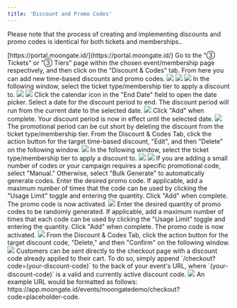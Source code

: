 ```yaml
---
title: 'Discount and Promo Codes'
---
```


Please note that the process of creating and implementing discounts and promo codes is identical for both tickets and memberships..


<Steps>
    <Step title="Sign into the Moongate Merchant Portal">
        [https://portal.moongate.id/](https://portal.moongate.id/)
    </Step>
    <Step title="Navigate to the Target Event or Membership Page">
    </Step>
    <Step title="Navigate to the Discount & Codes Tab">
        Go to the "③ Tickets" or "③ Tiers" page within the chosen event/membership page respectively, and then click on the "Discount & Codes" tab. From here you can add new time-based discounts and promo codes.
        <img src="/images/distribution/discount-promo-codes/discount and codes tab.png"/>
    </Step>
    <Step title="Add a Time-based Discount/Promo Code">
        <AccordionGroup>
            <Accordion title="Time-based Discount">
                <Steps>
                        <Step title="Click 'Add New'">
                            <img src="/images/creating-campaign/membership/creating program/Add Membership Details.webp"/>
                            <img src="/images/distribution/discount-promo-codes/time based discount/add discount.png"/>
                        </Step>
                        <Step title="Select a Ticket Type/Membership Tier to Discount">
                            In the following window, select the ticket type/membership tier to apply a discount to.
                            <img src="/images/distribution/discount-promo-codes/time based discount/select tier.webp"/>
                        </Step>
                        <Step title="Set the Discounted Price">
                            <img src="/images/distribution/discount-promo-codes/time based discount/set price.webp"/>
                        </Step>
                        <Step title="Set the Discount End Date">
                            Click the calendar icon in the "End Date" field to open the date picker. Select a date for the discount period to end. The discount period will run from the current date to the selected date.
                            <img src="/images/distribution/discount-promo-codes/time based discount/set end date.png"/>
                            Click "Add" when complete. Your discount period is now in effect until the selected date.
                        </Step>
                        <Step title="(Optional) Prematurely End Discount Period">
                            <img src="/images/distribution/discount-promo-codes/time based discount/delete time based discount.gif"/>
                            The promotional period can be cut short by deleting the discount from the ticket type/membership tier. From the Discount & Codes Tab, click the action button for the target time-based discount, "Edit", and then "Delete" on the following window.
                        </Step>
                    </Steps>
            </Accordion>
            <Accordion title="Promo Code">
                <Steps>
                    <Step title="Click 'Add New'">
                        <img src="/images/distribution/discount-promo-codes/promo code/add code.png"/>
                    </Step>
                    <Step title="Select a Ticket Type/Membership Tier to Discount">
                        In the following window, select the ticket type/membership tier to apply a discount to.
                        <img src="/images/distribution/discount-promo-codes/promo code/select tier.png"/>
                    </Step>
                    <Step title="Enter a Discount Percentage">
                        <img src="/images/distribution/discount-promo-codes/promo code/set discount.png"/>
                    </Step>
                    <Step title="Manually Generate or Bulk Generate Promo Codes">
                        If you are adding a small number of codes or your campaign requires a specific promotional code, select "Manual." Otherwise, select "Bulk Generate" to automatically generate codes.
                        <AccordionGroup>
                            <Accordion title="Manual">
                                Enter the desired promo code. If applicable, add a maximum number of times that the code can be used by clicking the "Usage Limit" toggle and entering the quantity. Click "Add" when complete. The promo code is now activated.
                                <img src="/images/distribution/discount-promo-codes/promo code/manual.webp"/>
                            </Accordion>
                            <Accordion title="Bulk Generate">
                                Enter the desired quantity of promo codes to be randomly generated. If applicable, add a maximum number of times that each code can be used by clicking the "Usage Limit" toggle and entering the quantity. Click "Add" when complete. The promo code is now activated.
                                <img src="/images/distribution/discount-promo-codes/promo code/bulk gen.png"/>
                            </Accordion>
                        </AccordionGroup>
                    </Step>
                    <Step title="Deleting Promo Codes">
                        From the Discount & Codes Tab, click the action button for the target discount code, "Delete," and then "Confirm" on the following window.
                        <img src="/images/distribution/discount-promo-codes/promo code/delete promo code.gif"/>
                    </Step>
                    <Step title="(Optional) Create a Direct Discount Code Link">
                        Customers can be sent directly to the checkout page with a discount code already applied to their cart. To do so, simply append `/checkout?code=(your-discount-code)` to the back of your event's URL, where `(your-discount-code)` is a valid and currently active discount code.
                        <img src="/images/distribution/discount-promo-codes/promo code/direct discount link.gif"/>
                        An example URL would be formatted as follows: https://app.moongate.id/events/moongatedemo/checkout?code=placeholder-code.
                    </Step>
                </Steps>
            </Accordion>
        </AccordionGroup>
    </Step>
</Steps>